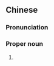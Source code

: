 ==Chinese==
{{zh-forms|s=尔雅}}
{{wikipedia|lang=zh}}
{{wikipedia|Erya}}

===Pronunciation===
{{zh-pron
|m=Ěryǎ
|c=ji5 ngaa5
|mn=Ní-ngá
|cat=pn
}}

===Proper noun===
{{zh-proper noun}}

# {{w|Erya}} {{gloss|the oldest surviving Chinese dictionary or Chinese encyclopedia known}}